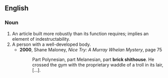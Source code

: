 ==English==
===Noun===
{{en-noun}}
#An article built more robustly than its function requires; implies an element of indestructability.
#A person with a well-developed body.
#*'''2000''', Shane Maloney, ''Nice Try: A Murray Whelan Mystery'', page 75
#*:Part Polynesian, part Melanesian, part '''brick shithouse'''. He crossed the gym with the proprietary waddle of a troll in its lair, […].